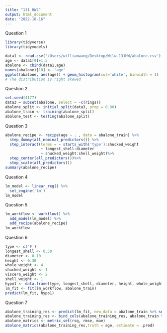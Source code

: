 ```yaml
---
title: "131 HW2"
output: html_document
date: "2022-10-16"
---
```


Question 1
```r
library(tidyverse)
library(tidymodels)
```
```r
data1 <- read.csv('/Users/williamwang/Desktop/Wilw-131HW/abalone.csv')
age <- data1[9]+1.5
abalone <- cbind(data1,age)
names(abalone)[10] <- 'age'
ggplot(abalone, aes(age)) + geom_histogram(col='white', binwidth = 1)
# The distribution is right skewed 
```

Question 2
```r
set.seed(4177)
data3 = subset(abalone, select = -c(rings))
abalone_split <- initial_split(data3, prop = 0.80)
abalone_train <- training(abalone_split)
abalone_test <- testing(abalone_split)
```

Question 3
```r
abalone_recipe <- recipe(age ~ . , data = abalone_train) %>%
  step_dummy(all_nominal_predictors()) %>%
  step_interact(terms = ~ starts_with('type'):shucked_weight
                + longest_shell:diameter
                + shucked_weight:shell_weight)%>%
  step_center(all_predictors())%>%
  step_scale(all_predictors())
summary(abalone_recipe)
```

Question 4
```r
lm_model <- linear_reg() %>%
  set_engine('lm') 
lm_model
```

Question 5
```r
lm_workflow <- workflow() %>% 
  add_model(lm_model) %>% 
  add_recipe(abalone_recipe) 
lm_workflow
```

Question 6
```r
type <- c('F')
longest_shell <- 0.50
diameter <- 0.10
height <- 0.30
whole_weight <- 4
shucked_weight <- 1
viscera_weight <- 2
shell_weight <- 1
hypo1 <- data.frame(type, longest_shell, diameter, height, whole_weight, shucked_weight, viscera_weight, shell_weight)
lm_fit <- fit(lm_workflow, abalone_train) 
predict(lm_fit, hypo1)
```

Question 7
```r
abalone_training_res <- predict(lm_fit, new_data = abalone_train %>% select(-age))
abalone_training_res <- bind_cols(abalone_training_res, abalone_train %>% select(age))
abalone_matrics <- metric_set(rsq, rmse, mae)
abalone_matrics(abalone_training_res,truth = age, estimate = .pred)
```